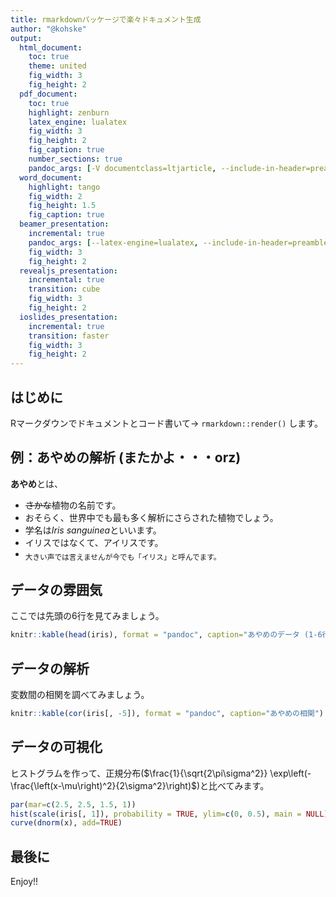 ```yaml
---
title: rmarkdownパッケージで楽々ドキュメント生成
author: "@kohske"
output:
  html_document:
    toc: true
    theme: united
    fig_width: 3
    fig_height: 2
  pdf_document:
    toc: true
    highlight: zenburn
    latex_engine: lualatex
    fig_width: 3
    fig_height: 2
    fig_caption: true
    number_sections: true
    pandoc_args: [-V documentclass=ltjarticle, --include-in-header=preamble.tex]
  word_document:
    highlight: tango
    fig_width: 2
    fig_height: 1.5
    fig_caption: true	
  beamer_presentation:
    incremental: true
    pandoc_args: [--latex-engine=lualatex, --include-in-header=preamble.tex]
    fig_width: 3
    fig_height: 2
  revealjs_presentation:
    incremental: true
    transition: cube
    fig_width: 3
    fig_height: 2
  ioslides_presentation:
    incremental: true
    transition: faster
    fig_width: 3
    fig_height: 2
---
```


## はじめに

Rマークダウンでドキュメントとコード書いて→ `rmarkdown::render()` します。

## 例：あやめの解析 (またかよ・・・orz)

**あやめ**とは、

- ~~さかな~~植物の名前です。
- おそらく、世界中でも最も多く解析にさらされた植物でしょう。
- 学名は*Iris sanguinea*といいます。
- イリスではなくて、アイリスです。
- ~大きい声では言えませんが今でも「イリス」と呼んでます。~

## データの雰囲気

ここでは先頭の6行を見てみましょう。

```r
knitr::kable(head(iris), format = "pandoc", caption="あやめのデータ (1-6行)")
```

## データの解析

変数間の相関を調べてみましょう。

```r
knitr::kable(cor(iris[, -5]), format = "pandoc", caption="あやめの相関")
```

## データの可視化

ヒストグラムを作って、正規分布($\frac{1}{\sqrt{2\pi\sigma^2}} \exp\left(-\frac{\left(x-\mu\right)^2}{2\sigma^2}\right)$)と比べてみます。

```r
par(mar=c(2.5, 2.5, 1.5, 1))
hist(scale(iris[, 1]), probability = TRUE, ylim=c(0, 0.5), main = NULL)
curve(dnorm(x), add=TRUE)
```

## 最後に

Enjoy!!

